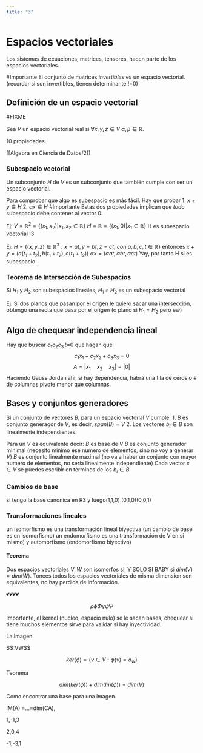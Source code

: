 ```yaml
---
title: "3"
---
```


# Espacios vectoriales

Los sistemas de ecuaciones, matrices, tensores, hacen parte de los espacios vectoriales.

#Importante El conjunto de matrices *invertibles* es un espacio vectorial. (recordar si son invertibles, tienen determinante !=0)

## Definición de un espacio vectorial

#FIXME

Sea $V$ un espacio vectorial real si $\forall x,y,z \in V\ \alpha, \beta \in \mathbb{R}$.

10 propiedades.

\[\[Algebra en Ciencia de Datos/2\]\]

### Subespacio vectorial

Un subconjunto $H$ de $V$ es un subconjunto que también cumple con ser un espacio vectorial.

Para comprobar que algo es subespacio es más fácil. Hay que probar 1. $x+y\in H$ 2. $\alpha x \in H$ #Importante Estas dos propiedades implican que *todo* subespacio debe contener al vector $0$.

Ej: $V=\mathbb{R}^2=\{(x_1,x_2)| x_1,x_2\in \mathbb{R}\}$ $H=\mathbb{R}=\{(x_1,0)| x_1\in \mathbb{R}\}$ H es subespacio vectorial :3

Ej: $H=\{(x,y,z) \in \mathbb{R}^3 : x=at,y=bt,z=ct,\ con\ a,b,c,t \in \mathbb{R} \}$ entonces $x+y=(a(t_1+t_2),b(t_1+t_2), c(t_1+t_2))$ $\alpha x=(\alpha at, \alpha bt, \alpha ct)$ Yay, por tanto H si es subespacio.

### Teorema de Intersección de Subespacios

Si $H_1$ y $H_2$ son subespacios lineales, $H_1\cap H_2$ es un subespacio vectorial

Ej: Si dos planos que pasan por el origen le quiero sacar una intersección, obtengo una recta que pasa por el origen (o plano si $H_1=H_2$ pero ew)

## Algo de chequear independencia lineal

Hay que buscar $c_1c_2c_3$ !=0 que hagan que $$c_1x_1+c_2x_2+c_3x_3=0$$ $$A=|x_1\quad x_2\quad x_3|=|0|$$ Haciendo Gauss Jordan ahí, si hay dependencia, habrá una fila de ceros o \# de columnas pivote menor que columnas.

## Bases y conjuntos generadores

Si un conjunto de vectores $B$, para un espacio vectorial $V$ cumple: 1. $B$ es conjunto generagor de $V$, es decir, $span(B)=V$ 2. Los vectores $b_i \in B$ son linealmente independientes.

Para un $V$ es equivalente decir: $B$ es base de $V$ $B$ es conjunto generador minimal (necesito minimo ese numero de elementos, sino no voy a generar $V$) $B$ es conjunto linealmente maximal (no va a haber un conjunto con mayor numero de elementos, no sería linealmente independiente) Cada vector $x \in V$ se puedes escribir en terminos de los $b_i \in B$

### Cambios de base

si tengo la base canonica en R3 y luego(1,1,0) (0,1,0)(0,0,1)

### Transformaciones lineales

un isomorfismo es una transformación lineal biyectiva (un cambio de base es un isomorfismo) un endomorfismo es una transformación de V en si mismo) y automorfismo (endomorfismo biyectivo)

#### Teorema

Dos espacios vectoriales $V,W$ son isomorfos si, Y SOLO SI BABY si $dim(V)=dim(W)$. Tonces todos los espacios vectoriales de misma dimension son equivalentes, no hay perdida de información.

💕💕💕💕

$$\rho\phi\Phi\gamma\psi\Psi$$

Importante, el kernel (nucleo, espacio nulo) se le sacan bases, chequear si tiene muchos elementos sirve para validar si hay inyectividad.

La Imagen

\$\$\phi:V\rightarrow W\$\$

$$
ker(\phi)=\{v\in V:\phi(v)=o_w\}
$$

Teorema

$$
dim(ker(\phi))+dim(Im(\phi))=dim(V)
$$

Como encontrar una base para una imagen.

IM(A) =...=dim(CA),

1,-1,3

2,0,4

-1,-3,1